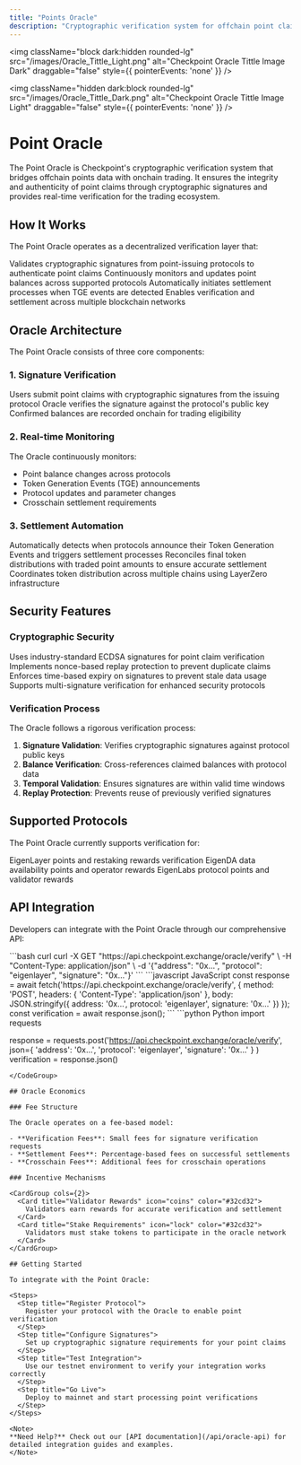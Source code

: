 ```yaml
---
title: "Points Oracle"
description: "Cryptographic verification system for offchain point claims and settlement"
---
```

<img 
  className="block dark:hidden rounded-lg" 
  src="/images/Oracle_Tittle_Light.png" 
  alt="Checkpoint Oracle Tittle Image Dark"
  draggable="false"
  style={{ pointerEvents: 'none' }}
/>

<img 
  className="hidden dark:block rounded-lg" 
  src="/images/Oracle_Tittle_Dark.png" 
  alt="Checkpoint Oracle Tittle Image Light"
  draggable="false"
  style={{ pointerEvents: 'none' }}
/>

# Point Oracle

The Point Oracle is Checkpoint's cryptographic verification system that bridges offchain points data with onchain trading. It ensures the integrity and authenticity of point claims through cryptographic signatures and provides real-time verification for the trading ecosystem.

## How It Works

The Point Oracle operates as a decentralized verification layer that:

<CardGroup cols={2}>
  <Card title="Signature Verification" icon="certificate" color="#32cd32">
    Validates cryptographic signatures from point-issuing protocols to authenticate point claims
  </Card>
  <Card title="Real-time Updates" icon="clock" color="#32cd32">
    Continuously monitors and updates point balances across supported protocols
  </Card>
  <Card title="Settlement Triggers" icon="handshake" color="#32cd32">
    Automatically initiates settlement processes when TGE events are detected
  </Card>
  <Card title="crosschain Support" icon="network-wired" color="#32cd32">
    Enables verification and settlement across multiple blockchain networks
  </Card>
</CardGroup>

## Oracle Architecture

The Point Oracle consists of three core components:

### 1. Signature Verification

<Steps>
  <Step title="Point Claim Submission">
    Users submit point claims with cryptographic signatures from the issuing protocol
  </Step>
  <Step title="Signature Validation">
    Oracle verifies the signature against the protocol's public key
  </Step>
  <Step title="Balance Confirmation">
    Confirmed balances are recorded onchain for trading eligibility
  </Step>
</Steps>

### 2. Real-time Monitoring

The Oracle continuously monitors:
- Point balance changes across protocols
- Token Generation Events (TGE) announcements
- Protocol updates and parameter changes
- Crosschain settlement requirements

### 3. Settlement Automation

<AccordionGroup>
  <Accordion title="TGE Detection" icon="bell" defaultOpen>
    Automatically detects when protocols announce their Token Generation Events and triggers settlement processes
  </Accordion>

  <Accordion title="Balance Reconciliation" icon="calculator">
    Reconciles final token distributions with traded point amounts to ensure accurate settlement
  </Accordion>

  <Accordion title="Crosschain Distribution" icon="globe">
    Coordinates token distribution across multiple chains using LayerZero infrastructure
  </Accordion>
</AccordionGroup>

## Security Features

### Cryptographic Security

<CardGroup cols={2}>
  <Card title="ECDSA Signatures" icon="shield-check" color="#32cd32">
    Uses industry-standard ECDSA signatures for point claim verification
  </Card>
  <Card title="Nonce Protection" icon="lock" color="#32cd32">
    Implements nonce-based replay protection to prevent duplicate claims
  </Card>
  <Card title="Time-based Expiry" icon="hourglass-half" color="#32cd32">
    Enforces time-based expiry on signatures to prevent stale data usage
  </Card>
  <Card title="Multi-signature Support" icon="users" color="#32cd32">
    Supports multi-signature verification for enhanced security protocols
  </Card>
</CardGroup>

### Verification Process

The Oracle follows a rigorous verification process:

1. **Signature Validation**: Verifies cryptographic signatures against protocol public keys
2. **Balance Verification**: Cross-references claimed balances with protocol data
3. **Temporal Validation**: Ensures signatures are within valid time windows
4. **Replay Protection**: Prevents reuse of previously verified signatures

## Supported Protocols

The Point Oracle currently supports verification for:

<CardGroup cols={3}>
  <Card title="EigenLayer" icon="layer-group" color="#32cd32">
    EigenLayer points and restaking rewards verification
  </Card>
  <Card title="EigenDA" icon="database" color="#32cd32">
    EigenDA data availability points and operator rewards
  </Card>
  <Card title="EigenLabs" icon="flask" color="#32cd32">
    EigenLabs protocol points and validator rewards
  </Card>
</CardGroup>

## API Integration

Developers can integrate with the Point Oracle through our comprehensive API:

<CodeGroup>
```bash curl
curl -X GET "https://api.checkpoint.exchange/oracle/verify" \
  -H "Content-Type: application/json" \
  -d '{"address": "0x...", "protocol": "eigenlayer", "signature": "0x..."}'
```
```javascript JavaScript
const response = await fetch('https://api.checkpoint.exchange/oracle/verify', {
  method: 'POST',
  headers: { 'Content-Type': 'application/json' },
  body: JSON.stringify({
    address: '0x...',
    protocol: 'eigenlayer',
    signature: '0x...'
  })
});
const verification = await response.json();
```
```python Python
import requests

response = requests.post('https://api.checkpoint.exchange/oracle/verify', 
  json={
    'address': '0x...',
    'protocol': 'eigenlayer', 
    'signature': '0x...'
  }
)
verification = response.json()
```
</CodeGroup>

## Oracle Economics

### Fee Structure

The Oracle operates on a fee-based model:

- **Verification Fees**: Small fees for signature verification requests
- **Settlement Fees**: Percentage-based fees on successful settlements
- **Crosschain Fees**: Additional fees for crosschain operations

### Incentive Mechanisms

<CardGroup cols={2}>
  <Card title="Validator Rewards" icon="coins" color="#32cd32">
    Validators earn rewards for accurate verification and settlement
  </Card>
  <Card title="Stake Requirements" icon="lock" color="#32cd32">
    Validators must stake tokens to participate in the oracle network
  </Card>
</CardGroup>

## Getting Started

To integrate with the Point Oracle:

<Steps>
  <Step title="Register Protocol">
    Register your protocol with the Oracle to enable point verification
  </Step>
  <Step title="Configure Signatures">
    Set up cryptographic signature requirements for your point claims
  </Step>
  <Step title="Test Integration">
    Use our testnet environment to verify your integration works correctly
  </Step>
  <Step title="Go Live">
    Deploy to mainnet and start processing point verifications
  </Step>
</Steps>

<Note>
**Need Help?** Check out our [API documentation](/api/oracle-api) for detailed integration guides and examples.
</Note>
